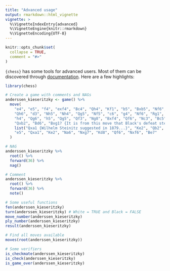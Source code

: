 ```yaml
---
title: "Advanced usage"
output: rmarkdown::html_vignette
vignette: >
  %\VignetteIndexEntry{advanced}
  %\VignetteEngine{knitr::rmarkdown}
  %\VignetteEncoding{UTF-8}
---
```


```r
knitr::opts_chunk$set(
  collapse = TRUE,
  comment = "#>"
)
```

`{chess}` has some tools for advanced users. Most of them can be discovered
through [documentation](https://clente.github.io/chess/reference/index.html).
Here are a few highlights:

```r
library(chess)

# Create a game with comments and NAGs
anderssen_kieseritzky <- game() %>%
  move(
    "e4", "e5", "f4", "exf4", "Bc4", "Qh4", "Kf1", "b5", "Bxb5", "Nf6", "Nf3",
    "Qh6", "d3", "Nh5", "Nh4", "Qg5", "Nf5", "c6", "g4", "Nf6", "Rg1", "cxb5",
    "h4", "Qg6", "h5", "Qg5", "Qf3", "Ng8", "Bxf4", "Qf6", "Nc3", "Bc5", "Nd5",
    "Qxb2", "Bd6", "Bxg1? {It is from this move that Black's defeat stems.}",
    list("Qxa1 {Wilhelm Steinitz suggested in 1879...}", "Ke2", "Qb2", "Kd2", "Bxg1"),
    "e5", "Qxa1", "Ke2", "Na6", "Nxg7", "Kd8", "Qf6", "Nxf6", "Be7"
  )

# NAG
anderssen_kieseritzky %>%
  root() %>%
  forward(36) %>%
  nag()

# Comment
anderssen_kieseritzky %>%
  root() %>%
  forward(36) %>%
  note()

# Some useful functions
fen(anderssen_kieseritzky)
turn(anderssen_kieseritzky) # White = TRUE and Black = FALSE
move_number(anderssen_kieseritzky)
ply_number(anderssen_kieseritzky)
result(anderssen_kieseritzky)

# Find all moves available
moves(root(anderssen_kieseritzky))

# Some verifiers
is_checkmate(anderssen_kieseritzky)
is_check(anderssen_kieseritzky)
is_game_over(anderssen_kieseritzky)
```
